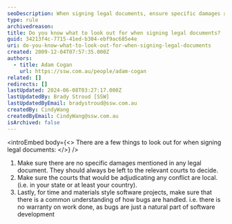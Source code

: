```yaml
---
seoDescription: When signing legal documents, ensure specific damages are left to courts, local courts handle conflicts, and common understanding of bug handling exists.
type: rule
archivedreason:
title: Do you know what to look out for when signing legal documents?
guid: 34213f4c-7715-41ed-b304-ebf9ac685e4e
uri: do-you-know-what-to-look-out-for-when-signing-legal-documents
created: 2009-12-04T07:57:35.000Z
authors:
  - title: Adam Cogan
    url: https://ssw.com.au/people/adam-cogan
related: []
redirects: []
lastUpdated: 2024-06-08T03:27:17.000Z
lastUpdatedBy: Brady Stroud [SSW]
lastUpdatedByEmail: bradystroud@ssw.com.au
createdBy: CindyWang
createdByEmail: CindyWang@ssw.com.au
isArchived: false
---
```


<introEmbed
  body={<>
There are a few things to look out for when signing legal documents:
  </>}
/>
1. Make sure there are no specific damages mentioned in any legal document. They should always be left to the relevant courts to decide.
2. Make sure the courts that would be adjudicating any conflict are local. (i.e. in your state or at least your country).
3. Lastly, for time and materials style software projects, make sure that there is a common understanding of how bugs are handled. i.e. there is no warranty on work done, as bugs are just a natural part of software development
